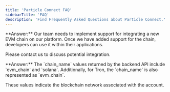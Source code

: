 ```yaml
---
title: 'Particle Connect FAQ'
sidebarTitle: 'FAQ'
description: 'Find Frequently Asked Questions about Particle Connect.'
---
```


<AccordionGroup>

<Accordion title="How to add support for a new EVM chain?" icon="ethereum">
**Answer:** Our team needs to implement support for integrating a new EVM chain on our platform. Once we have added support for the chain, developers can use it within their applications.

<Note>Please contact us to discuss potential integration.</Note>
</Accordion>

<Accordion title="What are the options for chain_name returned by the backend API?" icon="link">
**Answer:** The `chain_name` values returned by the backend API include `evm_chain` and `solana`. Additionally, for Tron, the `chain_name` is also represented as `evm_chain`. 

These values indicate the blockchain network associated with the account.
</Accordion>

</AccordionGroup>
